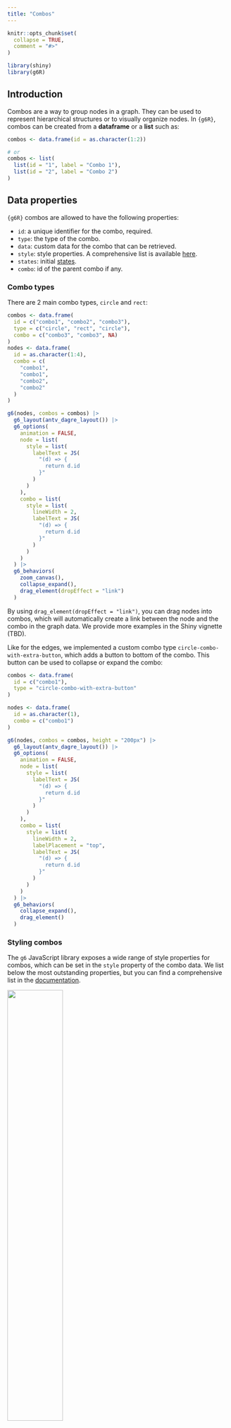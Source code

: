 ```yaml
---
title: "Combos"
---
```


```r
knitr::opts_chunk$set(
  collapse = TRUE,
  comment = "#>"
)
```

```r
library(shiny)
library(g6R)
```

## Introduction

Combos are a way to group nodes in a graph. They can be used to represent hierarchical structures or to visually organize nodes. In `{g6R}`, combos can be created from a __dataframe__ or a __list__ such as:

```r
combos <- data.frame(id = as.character(1:2))

# or
combos <- list(
  list(id = "1", label = "Combo 1"),
  list(id = "2", label = "Combo 2")
)
```

## Data properties

`{g6R}` combos are allowed to have the following properties:

- `id`: a unique identifier for the combo, required.
- `type`: the type of the combo.
- `data`: custom data for the combo that can be retrieved.
- `style`: style properties. A comprehensive list is available [here](https://g6.antv.antgroup.com/en/manual/element/combo/build-in/base-combo#style).
- `states`: initial [states](https://g6.antv.antgroup.com/en/manual/element/combo/build-in/base-combo#state).
- `combo`: id of the parent combo if any.

### Combo types

There are 2 main combo types, `circle` and `rect`:

```r
combos <- data.frame(
  id = c("combo1", "combo2", "combo3"),
  type = c("circle", "rect", "circle"),
  combo = c("combo3", "combo3", NA)
)
nodes <- data.frame(
  id = as.character(1:4),
  combo = c(
    "combo1",
    "combo1",
    "combo2",
    "combo2"
  )
)

g6(nodes, combos = combos) |>
  g6_layout(antv_dagre_layout()) |>
  g6_options(
    animation = FALSE,
    node = list(
      style = list(
        labelText = JS(
          "(d) => {
            return d.id
          }"
        )
      )
    ),
    combo = list(
      style = list(
        lineWidth = 2,
        labelText = JS(
          "(d) => {
            return d.id
          }"
        )
      )
    )
  ) |>
  g6_behaviors(
    zoom_canvas(),
    collapse_expand(),
    drag_element(dropEffect = "link")
  )
```

By using `drag_element(dropEffect = "link")`, you can drag nodes into combos, which will automatically create a link between the node and the combo in the graph data. We provide more examples in the Shiny vignette (TBD).

Like for the edges, we implemented a custom combo type `circle-combo-with-extra-button`, which adds a button to bottom of the combo. This button can be used to collapse or expand the combo:

```r
combos <- data.frame(
  id = c("combo1"),
  type = "circle-combo-with-extra-button"
)

nodes <- data.frame(
  id = as.character(1),
  combo = c("combo1")
)

g6(nodes, combos = combos, height = "200px") |>
  g6_layout(antv_dagre_layout()) |>
  g6_options(
    animation = FALSE,
    node = list(
      style = list(
        labelText = JS(
          "(d) => {
            return d.id
          }"
        )
      )
    ),
    combo = list(
      style = list(
        lineWidth = 2,
        labelPlacement = "top",
        labelText = JS(
          "(d) => {
            return d.id
          }"
        )
      )
    )
  ) |>
  g6_behaviors(
    collapse_expand(),
    drag_element()
  )
```

### Styling combos

The `g6` JavaScript library exposes a wide range of style properties for combos, which can be set in the `style` property of the combo data. We list below the most outstanding properties, but you can find a comprehensive list in the [documentation](https://g6.antv.antgroup.com/en/manual/element/combo/build-in/base-combo#style).

![](figures/combo.png){fig-align="center" width=50%}

#### Main graphic properties

These properties are used to define the main graphic [style](https://g6.antv.antgroup.com/en/manual/element/combo/build-in/base-combo#style) of the combo that depend when it is expanded or not, such as color, width, and line type. They can be applied at the global combo option level or at the individual combo level. Here is an example of how to set the color for all combo of the same graph:

```r
combos <- data.frame(id = c("combo1"))
nodes <- data.frame(
  id = as.character(1),
  combo = c("combo1")
)
g6(nodes, combos = combos, height = "200px") |>
  g6_layout(d3_force_layout()) |>
  g6_options(
    combo = list(
      style = list(
        fill = "#FFB6C1", # Combo fill color
        fillOpacity = 0.5, # Combo fill opacity
        stroke = "#000", # Combo border color
        lineWidth = 2, # Combo border width
        collapsedFill = "pink",
        collapsedStroke = "pink",
        collapsedSize = 10 # Default is 32
      )
    )
  ) |>
  g6_behaviors(
    collapse_expand(),
    drag_element()
  )
```

#### Label styling

Some common properties include label [styling](https://g6.antv.antgroup.com/en/manual/element/combo/build-in/base-combo#label-style):

```r
combos <- data.frame(id = c("combo1"))
nodes <- data.frame(
  id = as.character(1),
  combo = c("combo1")
)
g6(nodes, combos = combos, height = "200px") |>
  g6_layout(d3_force_layout()) |>
  g6_options(
    combo = list(
      style = list(
        label = TRUE, # Whether to display the combo label
        labelText = "Combo Name", # Label text content
        labelFill = "#000", # Label text color
        labelFontSize = 12, # Label font size
        labelFontWeight = "normal", # Label font weight
        labelPlacement = "bottom", # Position of the label relative to the main graphic of the combo
        labelBackground = TRUE, # Whether to display the combo label background
        labelBackgroundFill = "#000", # Label background fill
        labelBackgroundRadius = 10, # Label background corner radius
        labelBackgroundFillOpacity = 0.5 # Label background fill color opacity
      )
    )
  ) |>
  g6_behaviors(
    collapse_expand(),
    drag_element()
  )
```

### States

Combos can have different [states](https://g6.antv.antgroup.com/en/manual/element/combo/build-in/base-combo#state) that can be used to indicate different conditions or interactions. States can be set in the `states` property of the node data:

```r
states <- c(
  "default",
  "selected",
  "highlight",
  "active",
  "inactive",
  "disabled"
)
combos <- lapply(seq_along(states), \(i) {
  list(
    id = sprintf("combo-%s", i),
    states = list(states[[i]]),
    data = list(state = states[[i]])
  )
})
nodes <- lapply(seq_along(states), \(i) {
  list(
    id = sprintf("node-%s", i),
    combo = sprintf("combo-%s", i)
  )
})
g6(nodes, combos = combos) |>
  g6_layout(d3_force_layout()) |>
  g6_options(
    animation = FALSE,
    combo = list(
      style = list(
        labelText = JS(
          "(d) => {
            return d.data.state
          }"
        )
      )
    )
  )
```

### Color palette

```r
g6(poke$nodes, poke$edges, poke$combos) |>
  g6_layout(combo_combined_layout(spacing = 50)) |>
  g6_options(
    animation = FALSE,
    node = list(
      style = list(
        labelText = JS(
          "(d) => {
            return d.data.label
          }"
        )
      )
    ),
    edge = list(
      style = list(endArrow = TRUE)
    ),
    combo = list(
      style = list(
        fillOpacity = 0.5
      ),
      palette = list(
        type = "group", # use discret palette
        field = "family",
        color = "spectral"
      )
    )
  ) |>
  g6_behaviors(
    zoom_canvas(),
    collapse_expand(),
    drag_element()
  )
```